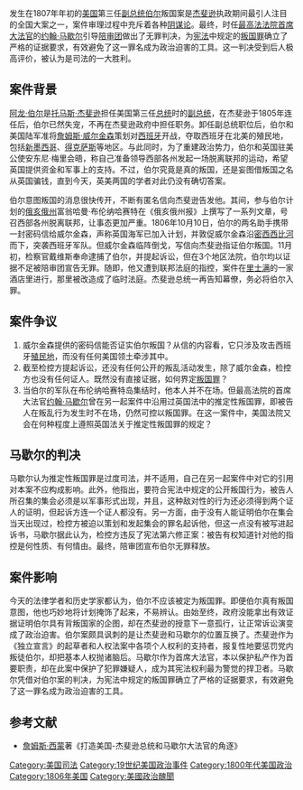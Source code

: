 {{No footnotes|time=2016-02-20T07:40:00+00:00}}
{{Refimprove|time=2016-02-20T07:40:00+00:00}}
发生在1807年年初的[[美国|美国]]第三任[[美国副总统|副总统]][[阿龙·伯尔|伯尔]]叛国案是[[托马斯·杰斐逊|杰斐逊]]执政期间最引人注目的全国大案之一，案件审理过程中充斥着各种[[阴谋论|阴谋论]]。最终，时任[[美国首席大法官|最高法法院首席大法官]]的[[约翰·马歇尔|约翰·马歇尔]]引导[[陪审团|陪审团]]做出了无罪判决，为[[美国宪法|宪法]]中规定的[[叛国罪|叛国罪]]确立了严格的证据要求，有效避免了这一罪名成为政治迫害的工具。这一判决受到后人极高评价，被认为是司法的一大胜利。

==案件背景==
[[阿龙·伯尔|阿龙·伯尔]]是[[托马斯·杰斐逊|托马斯·杰斐逊]]担任美国第三任[[美国总统|总统]]时的[[美国副总统|副总统]]，在杰斐逊于1805年连任后，伯尔已然失宠，不再在杰斐逊政府中担任职务。卸任副总统职位后，伯尔和美国陆军准将[[詹姆斯·威尔金森|詹姆斯·威尔金森]]策划对[[西班牙|西班牙]]开战，夺取西班牙在北美的殖民地，包括[[新墨西哥|新墨西哥]]、[[得克萨斯|得克萨斯]]等地区。与此同时，为了重建政治势力，伯尔和英国驻美公使安东尼·梅里会晤，称自己准备领导西部各州发起一场脱离联邦的运动，希望英国提供资金和军事上的支持。不过，伯尔究竟是真的叛国，还是妄图借叛国之名从英国骗钱，直到今天，英美两国的学者对此仍没有确切答案。

伯尔意图叛国的消息很快传开，不断有匿名信向杰斐逊告发他。其间，参与伯尔计划的[[俄亥俄州|俄亥俄州]]富翁哈曼·布伦纳哈赛特在《俄亥俄州报》上撰写了一系列文章，号召西部各州脱离联邦，让事态更加严重。1806年10月10日，伯尔的两名助手携带一封密码信给威尔金森，声称英国海军已加入计划，并敦促威尔金森沿[[密西西比河|密西西比河]]而下，突袭西班牙军队。但威尔金森临阵倒戈，写信向杰斐逊指证伯尔叛国。11月初，检察官戴维斯奉命逮捕了伯尔，并提起诉讼，但在3个地区法院，伯尔均以证据不足被陪审团宣告无罪。随即，他又遭到联邦法庭的指控，案件在[[里士满_(弗吉尼亚州)|里士满]]的一家酒店里进行，那里被改造成了临时法庭。杰斐逊总统一再告知幕僚，务必将伯尔入罪。

==案件争议==
# 威尔金森提供的密码信能否证实伯尔叛国？从信的内容看，它只涉及攻击西班牙[[殖民地|殖民地]]，而没有任何美国领土牵涉其中。
# 截至检控方提起诉讼，还没有任何公开的叛乱活动发生，除了威尔金森，检控方也没有任何证人。既然没有直接证据，如何界定[[叛国罪|叛国罪]]？
# 当伯尔的军队在布伦纳哈赛特岛集结时，他本人并不在场。但最高法院的首席大法官[[约翰·马歇尔|约翰·马歇尔]]曾在另一起案件中沿用过英国法中的推定性叛国罪，即被告人在叛乱行为发生时不在场，仍然可控以叛国罪。在这一案件中，美国法院又会在何种程度上遵照英国法关于推定性叛国罪的规定？

==马歇尔的判决==
马歇尔认为推定性叛国罪是过度司法，并不适用，自己在另一起案件中对它的引用对本案不应构成影响。此外，他指出，要符合宪法中规定的公开叛国行为，被告人所召集的集会必须是以军事形式出现，并且，这种敌对性的行为还必须得到两个证人的证明，但起诉方连一个证人都没有。另一方面，由于没有人能证明伯尔在集会当天出现过，检控方被迫以策划和发起集会的罪名起诉他，但这一点没有被写进起诉书，马歇尔据此认为，检控方违反了宪法第六修正案：被告有权知道针对他的指控是何性质、有何情由。最终，陪审团宣布伯尔无罪释放。

==案件影响==
今天的法律学者和历史学家都认为，伯尔不应该被定为叛国罪。即便伯尔真有叛国意图，他也巧妙地将计划掩饰了起来，不易辨认。由始至终，政府没能拿出有效证据证明伯尔具有背叛国家的企图，却在杰斐逊的授意下一意孤行，让正常诉讼演变成了政治迫害。伯尔案颇具讽刺的是让杰斐逊和马歇尔的位置互换了。杰斐逊作为《独立宣言》的起草者和人权法案中各项个人权利的支持者，报复性地要惩罚党内叛徒伯尔，却把基本人权抛诸脑后。马歇尔作为首席大法官，本以保护私产作为首要职责，却在此案中保护了犯罪嫌疑人，成为其宪法权利最为警觉的捍卫者。马歇尔凭借对伯尔案的判决，为宪法中规定的叛国罪确立了严格的证据要求，有效避免了这一罪名成为政治迫害的工具。

==参考文献==
{{Reflist}}
*[[詹姆斯·西蒙|詹姆斯·西蒙]]著《打造美国-杰斐逊总统和马歇尔大法官的角逐》

[[Category:美国司法|Category:美国司法]]
[[Category:19世纪美国政治事件|Category:19世纪美国政治事件]]
[[Category:1800年代美国政治|Category:1800年代美国政治]]
[[Category:1806年美国|Category:1806年美国]]
[[Category:美國政治醜聞|Category:美國政治醜聞]]